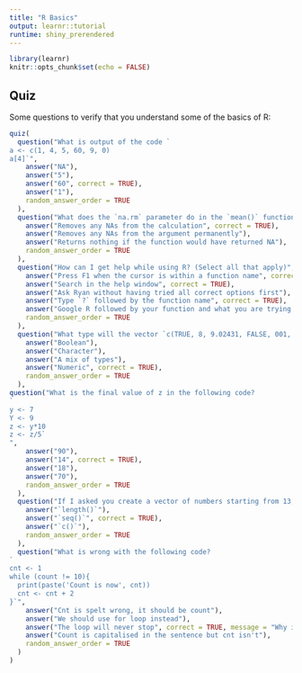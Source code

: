 ```yaml
---
title: "R Basics"
output: learnr::tutorial
runtime: shiny_prerendered
---
```


```r
library(learnr)
knitr::opts_chunk$set(echo = FALSE)
```


## Quiz

Some questions to verify that you understand some of the basics of R:

```r
quiz(
  question("What is output of the code `
a <- c(1, 4, 5, 60, 9, 0)
a[4]`",
    answer("NA"),
    answer("5"),
    answer("60", correct = TRUE),
    answer("1"),
    random_answer_order = TRUE
  ),
  question("What does the `na.rm` parameter do in the `mean()` function?",
    answer("Removes any NAs from the calculation", correct = TRUE),
    answer("Removes any NAs from the argument permanently"),
    answer("Returns nothing if the function would have returned NA"),
    random_answer_order = TRUE
  ),
  question("How can I get help while using R? (Select all that apply)",
    answer("Press F1 when the cursor is within a function name", correct = TRUE),
    answer("Search in the help window", correct = TRUE),
    answer("Ask Ryan without having tried all correct options first"),
    answer("Type `?` followed by the function name", correct = TRUE),
    answer("Google R followed by your function and what you are trying to do", correct = TRUE),
    random_answer_order = TRUE
  ),
  question("What type will the vector `c(TRUE, 8, 9.02431, FALSE, 001, NA)` be?",
    answer("Boolean"),
    answer("Character"),
    answer("A mix of types"),
    answer("Numeric", correct = TRUE),
    random_answer_order = TRUE
  ),
question("What is the final value of z in the following code?
`
y <- 7
Y <- 9
z <- y*10
z <- z/5`
",
    answer("90"),
    answer("14", correct = TRUE),
    answer("18"),
    answer("70"),
    random_answer_order = TRUE
  ),
  question("If I asked you create a vector of numbers starting from 13, ending at 190, in steps of 17, what function would you use to do it?",
    answer("`length()`"),
    answer("`seq()`", correct = TRUE),
    answer("`c()`"),
    random_answer_order = TRUE
  ),
  question("What is wrong with the following code?
`
cnt <- 1
while (count != 10){
  print(paste('Count is now', cnt))
  cnt <- cnt + 2
}`",
    answer("Cnt is spelt wrong, it should be count"),
    answer("We should use for loop instead"),
    answer("The loop will never stop", correct = TRUE, message = "Why is this the case?"),
    answer("Count is capitalised in the sentence but cnt isn't"),
    random_answer_order = TRUE
  )
)
```

